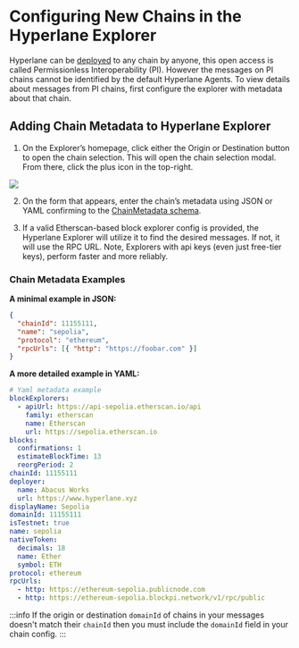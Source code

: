 # Configuring New Chains in the Hyperlane Explorer

Hyperlane can be [deployed](/docs/deploy-hyperlane.mdx) to any chain by anyone, this open access is called Permissionless Interoperability (PI). However the messages on PI chains cannot be identified by the default Hyperlane Agents. To view details about messages from PI chains, first configure the explorer with metadata about that chain.

## Adding Chain Metadata to Hyperlane Explorer

1. On the Explorer’s homepage, click either the Origin or Destination button to open the chain selection. This will open the chain selection modal. From there, click the plus icon in the top-right.

![](/img/explorer-debugging/explorer-add-metadata.png)

2. On the form that appears, enter the chain’s metadata using JSON or YAML confirming to the [ChainMetadata schema](https://github.com/hyperlane-xyz/hyperlane-monorepo/blob/main/typescript/sdk/src/metadata/chainMetadataTypes.ts).

3. If a valid Etherscan-based block explorer config is provided, the Hyperlane Explorer will utilize it to find the desired messages. If not, it will use the RPC URL. Note, Explorers with api keys (even just free-tier keys), perform faster and more reliably.

### Chain Metadata Examples

**A minimal example in JSON:**

```json
{
  "chainId": 11155111,
  "name": "sepolia",
  "protocol": "ethereum",
  "rpcUrls": [{ "http": "https://foobar.com" }]
}
```

**A more detailed example in YAML:**

```yaml
# Yaml metadata example
blockExplorers:
  - apiUrl: https://api-sepolia.etherscan.io/api
    family: etherscan
    name: Etherscan
    url: https://sepolia.etherscan.io
blocks:
  confirmations: 1
  estimateBlockTime: 13
  reorgPeriod: 2
chainId: 11155111
deployer:
  name: Abacus Works
  url: https://www.hyperlane.xyz
displayName: Sepolia
domainId: 11155111
isTestnet: true
name: sepolia
nativeToken:
  decimals: 18
  name: Ether
  symbol: ETH
protocol: ethereum
rpcUrls:
  - http: https://ethereum-sepolia.publicnode.com
  - http: https://ethereum-sepolia.blockpi.network/v1/rpc/public
```

:::info
If the origin or destination `domainId` of chains in your messages doesn't match their `chainId` then you must include the `domainId` field in your chain config.
:::
